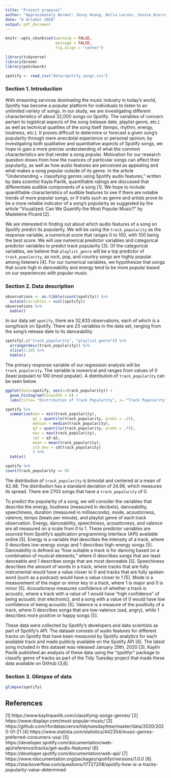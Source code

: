 ```yaml
---
title: "Project proposal"
author: "Approximately Normal: Jenny Huang, Bella Larsen, Jessie Bierschenk, Aidan Gildea"
date: "6 October 2020"
output: pdf_document
---
```


```r
knitr::opts_chunk$set(warning = FALSE, 
                      message = FALSE, 
                      fig.align = "center")
```

```r
library(tidyverse)
library(broom)
library(patchwork)
```

```r
spotify <- read_csv("data/spotify_songs.csv")
```

### Section 1. Introduction
  With streaming services dominating the music industry in today’s world, Spotify has become a popular platform for individuals to listen to an unlimited variety of songs. In our study, we are investigating different characteristics of about 32,000 songs on Spotify. The variables of concern pertain to logistical aspects of the song (release date, playlist genre, etc.) as well as technical qualities of the song itself (tempo, rhythm, energy, loudness, etc.). It proves difficult to determine or forecast a given song’s popularity through mere anecdotal experience or personal opinion; by investigating both qualitative and quantitative aspects of Spotify songs, we hope to gain a more precise understanding of what the common characteristics are that render a song popular. Motivation for our research question draws from how the nuances of particular songs can affect their popularity, as well as how audio features are perceived as appealing and what makes a song popular outside of its genre. In the article “Understanding + classifying genres using Spotify audio features,” written by data scientist Kayla Pavlik, quantifiable ratings are discussed that differentiate audible components of a song [1]. We hope to include quantifiable characteristics of audible features to see if there are notable trends of more popular songs, or if traits such as genre and artists prove to be a more reliable indicator of a song’s popularity as suggested by the article “Visualized: Can We Quantify the Most Popular Music?” by Madeleine Picard [2].

We are interested in finding out about which audio features of a song on Spotify predict its popularity. We will be using the `track_popularity` as the response variable, a numerical score that ranges 0 to 100, with 100 being the best score. We will use numerical predictor variables and categorical predictor variables to predict track popularity [3]. Of the categorical variables, we believe that `playlist_genre` will be a top predictor of `track_popularity`, as rock, pop, and country songs are highly popular among listeners [4]. For our numerical variables, we hypothesize that songs that score high in danceability and energy tend to be more popular based on our experiences with popular music.


### Section 2. Data description

```r
observations <- as.tibble(count(spotify)) %>%
  mutate(variables = ncol(spotify))
observations %>%
  kable()
```
In our data set `spotify`, there are 32,833 observations, each of which is a song/track
on Spotify. There are 23 variables in the data set, ranging from the song's release
date to its danceability. 

```r
spotify[,c("track_popularity", "playlist_genre")] %>%
  arrange(desc(track_popularity)) %>%
  slice(1:10) %>%
  kable()
```
The primary response variable of our regression analysis will be 
`track_popularity`. The variable is numerical and ranges from values of 0 (least popular)
to 100 (most popular). A distribution of `track_popularity` can be seen below.

```r

ggplot(data=spotify, aes(x=track_popularity)) +
  geom_histogram(binwidth = 6) +
  labs(title= "Distribution of Track Popularity", x= "Track Popularity", y = "Count")

spotify %>%
  summarise(min = min(track_popularity), 
            q1 = quantile(track_popularity, probs = .25), 
            median = median(track_popularity), 
            q3 = quantile(track_popularity, probs = .75), 
            max = max(track_popularity), 
            iqr = q3-q1, 
            mean = mean(track_popularity), 
            std_dev = sd(track_popularity)
            ) %>%
  kable()

spotify %>%
count(track_popularity == 0)
```
The distribution of `track_popularity` is bimodal and centered at a mean of 42.48.
The distribution has a standard deviation of 24.98, which measures its spread. There are
2703 songs that have a `track_popularity` of 0.

To predict the popularity of a song, we will consider the variables that describe the energy, loudness (measured in decibels), danceability, speechiness, duration (measured in milliseconds), mode, acousticness, valence, tempo (beats per minute), and playlist genre of each track observation. Energy, danceability, speechiness, acousticness, and valence are all measured on a scale from 0 to 1. These predictor variables are sourced from Spotify’s application programming interface (API) available online [5]. Energy is a variable that describes the intensity of a track, where 0 describes low-energy songs and 1 describes high-energy songs [5]. Danceability is defined as “how suitable a track is for dancing based on a combination of musical elements,” where 0 describes songs that are least danceable and 1 describes songs that are most danceable [5]. Speechiness describes the amount of words in a track, where tracks that are fully instrumental would have a value closer to 0 and tracks that are fully spoken word (such as a podcast) would have a value closer to 1 [5]. Mode is a measurement of the major or minor key in a track, where 1 is major and 0 is minor [5]. Acousticness measures confidence of whether a track is acoustic, where a track with a value of 1 would have “high confidence” of being acoustic (not electronic), and a song with a value of 0 would have low confidence of being acoustic [5]. Valence is a measure of the positivity of a track, where 0 describes songs that are low-valence (sad, angry), while 1 describes more positive or happy songs [5]. 

These data were collected by Spotify’s developers and data scientists as part of Spotify’s API. The dataset consists of audio features for different tracks on Spotify that have been measured by Spotify analytics for each available track and made publicly available on the Spotify API [6]. The latest song included in this dataset was released January 29th, 2020 [3]. Kaylin Pavlik published an analysis of these data using the “spotifyr” package to classify genre of tracks as part of the Tidy Tuesday project that made these data available on GitHub [3,6]. 

### Section 3. Glimpse of data 

```r
glimpse(spotify)
```

## References
[1] https://www.kaylinpavlik.com/classifying-songs-genres/
[2] https://www.displayr.com/most-popular-music/
[3] https://github.com/rfordatascience/tidytuesday/tree/master/data/2020/2020-01-21
[4] https://www.statista.com/statistics/442354/music-genres-preferred-consumers-usa/ 
[5] https://developer.spotify.com/documentation/web-api/reference/tracks/get-audio-features/ 
[6] https://developer.spotify.com/documentation/web-api/ 
[7] https://www.rdocumentation.org/packages/spotifyr/versions/1.0.0 
[8] https://stackoverflow.com/questions/17727208/spotify-how-is-a-tracks-popularity-value-determined

